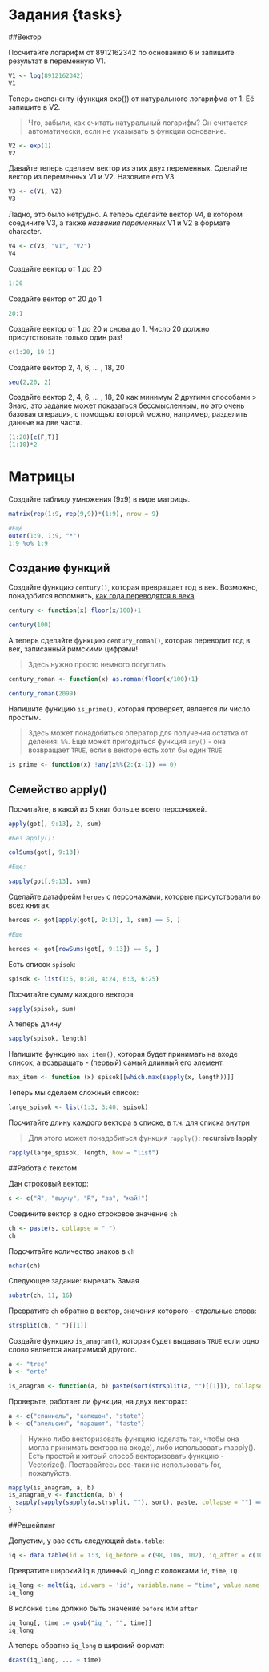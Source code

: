 # Задания {tasks}

##Вектор

Посчитайте логарифм от 8912162342 по основанию 6 и запишите результат в переменную V1.

```r
V1 <- log(8912162342)
V1
```

Теперь экспоненту (функция exp()) от натурального логарифма от 1. Её запишите в V2.

> Что, забыли, как считать натуральный логарифм? Он считается автоматически, если не указывать в функции основание.

```r
V2 <- exp(1)
V2
```

Давайте теперь сделаем вектор из этих двух переменных. Сделайте вектор из переменных V1 и V2. Назовите его V3.

```r
V3 <- c(V1, V2)
V3
```

Ладно, это было нетрудно. А теперь сделайте вектор V4, в котором соедините V3, а также _названия переменных_ V1 и V2 в формате character.

```r
V4 <- c(V3, "V1", "V2")
V4
```

Создайте вектор от 1 до 20

```r
1:20
```

Создайте вектор от 20 до 1

```r
20:1
```


Создайте вектор от 1 до 20 и снова до 1. Число 20 должно присутствовать только один раз!

```r
c(1:20, 19:1)
```

Создайте вектор 2, 4, 6,  ... , 18, 20

```r
seq(2,20, 2)
```

Создайте вектор 2, 4, 6,  ... , 18, 20 как минимум 2 другими способами
> Знаю, это задание может показаться бессмысленным, но это очень базовая операция, с помощью которой можно, например, разделить данные на две части.

```r
(1:20)[c(F,T)]
(1:10)*2
```


# Матрицы

Создайте таблицу умножения (9х9) в виде матрицы.

```r
matrix(rep(1:9, rep(9,9))*(1:9), nrow = 9)

#Еще
outer(1:9, 1:9, "*")
1:9 %o% 1:9
```


## Создание функций

Создайте функцию `century()`, которая превращает год в век. Возможно, понадобится вспомнить, [как года переводятся в века](https://ru.wikipedia.org/wiki/Век). 

```r
century <- function(x) floor(x/100)+1 
```

```r
century(100)
```
А теперь сделайте функцию `century_roman()`, которая переводит год в век, записанный римскими цифрами!

> Здесь нужно просто немного погуглить

```r
century_roman <- function(x) as.roman(floor(x/100)+1)
```

```r
century_roman(2099)
```

Напишите функцию `is_prime()`, которая проверяет, является ли число простым.

> Здесь может понадобиться оператор для получения остатка от деления: `%%`. Еще может пригодиться функция `any()` - она возвращает `TRUE`, если в векторе есть хотя бы один `TRUE`

```r
is_prime <- function(x) !any(x%%(2:(x-1)) == 0)
``` 


## Семейство apply() 

Посчитайте, в какой из 5 книг больше всего персонажей.

```r
apply(got[, 9:13], 2, sum)

#Без apply():

colSums(got[, 9:13])

#Еще:

sapply(got[,9:13], sum)
```

Сделайте датафрейм `heroes` с персонажами, которые присутствовали во всех книгах.

```r
heroes <- got[apply(got[, 9:13], 1, sum) == 5, ]

#Еще

heroes <- got[rowSums(got[, 9:13]) == 5, ]
```


Есть список `spisok`:

```r
spisok <- list(1:5, 0:20, 4:24, 6:3, 6:25)
```

Посчитайте сумму каждого вектора

```r
sapply(spisok, sum)
```

А теперь длину

```r
sapply(spisok, length)
```

Напишите функцию `max_item()`, которая будет принимать на входе список, а возвращать - (первый) самый длинный его элемент.

```r
max_item <- function (x) spisok[[which.max(sapply(x, length))]]
```

Теперь мы сделаем сложный список:

```r
large_spisok <- list(1:3, 3:40, spisok)
```

Посчитайте длину каждого вектора в списке, в т.ч. для списка внутри

> Для этого может понадобиться функция `rapply()`: **recursive lapply**

```r
rapply(large_spisok, length, how = "list")
```

##Работа с текстом

Дан строковый вектор:

```r
s <- c("Я", "выучу", "R", "за", "май!")
```

Соедините вектор в одно строковое значение `ch`

```r
ch <- paste(s, collapse = " ")
ch
```

Подсчитайте количество знаков в `ch`

```r
nchar(ch)
```

Следующее задание: вырезать Замая

```r
substr(ch, 11, 16)
```

Превратите `ch` обратно в вектор, значения которого - отдельные слова:

```r
strsplit(ch, " ")[[1]]
```

Создайте функцию `is_anagram()`, которая будет выдавать `TRUE` если одно слово является анаграммой другого.

```r
a <- "tree"
b <- "erte"

is_anagram <- function(a, b) paste(sort(strsplit(a, "")[[1]]), collapse = "") == paste(sort(strsplit(b, "")[[1]]), collapse = "")
```

Проверьте, работает ли функция, на двух векторах:

```r
a <- c("спаниель", "капюшон", "state")
b <- c("апельсин", "парашют", "taste")
```

> Нужно либо векторизовать функцию (сделать так, чтобы она могла принимать вектора на входе), либо использовать mapply(). Есть простой и хитрый способ векторизовать функцию - Vectorize(). Постарайтесь все-таки не использовать for, пожалуйста.

```r
mapply(is_anagram, a, b)
is_anagram_v <- function(a, b) {
  sapply(sapply(sapply(a,strsplit, ""), sort), paste, collapse = "") == sapply(sapply(sapply(b,strsplit, ""), sort), paste, collapse = "")
}
```

##Решейпинг

Допустим, у вас есть следующий `data.table`:

```r
iq <- data.table(id = 1:3, iq_before = c(98, 106, 102), iq_after = c(103, 105, 103))
```

Превратите широкий iq в длинный iq_long с колонками `id`, `time`, `IQ`

```r
iq_long <- melt(iq, id.vars = 'id', variable.name = "time", value.name = "IQ")
iq_long
```

В колонке `time` должно быть значение `before` или `after`

```r
iq_long[, time := gsub("iq_", "", time)]
iq_long
```

А теперь обратно `iq_long` в широкий формат:

```r
dcast(iq_long, ... ~ time)
```


